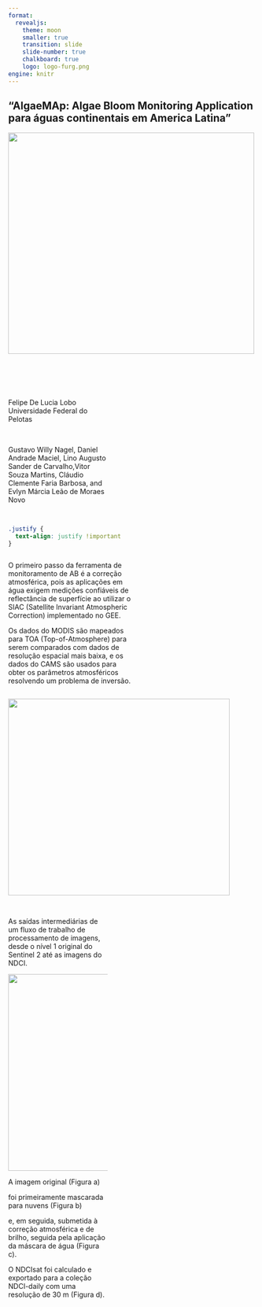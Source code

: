 ```yaml
---
format: 
  revealjs: 
    theme: moon
    smaller: true
    transition: slide
    slide-number: true
    chalkboard: true
    logo: logo-furg.png
engine: knitr
---
```


## "AlgaeMAp: Algae Bloom Monitoring Application para águas continentais em America Latina" 


![](spalgae.png){.absolute top=210 right=0 width="500" height="450"}

::: {.column width="40%"}

<br>  

<br>  

Felipe De Lucia Lobo
Universidade Federal do Pelotas

<br>

Gustavo Willy Nagel, Daniel Andrade Maciel, Lino Augusto Sander de Carvalho,Vitor Souza Martins, Cláudio Clemente Faria Barbosa, and Evlyn Márcia Leão de Moraes Novo


:::

## 

```css
.justify {
  text-align: justify !important
}
```

::: justify

::: {.column width="50%"}

O primeiro passo da ferramenta de monitoramento de AB é a correção atmosférica, pois as aplicações em água exigem medições confiáveis de reflectância de superfície ao utilizar o SIAC (Satellite Invariant Atmospheric Correction) implementado no GEE. 

Os dados do MODIS são mapeados para TOA (Top-of-Atmosphere) para serem comparados com dados de resolução espacial mais baixa, e os dados do CAMS são usados para obter os parâmetros atmosféricos resolvendo um problema de inversão.

:::
:::

::: {.fragment}
![](f2.png){.absolute top=50 right=50 width="450" height="400"}
:::

##

::: justify

::: {.column left=0  width="40%"}

As saídas intermediárias de um fluxo de trabalho de processamento de imagens, desde o nível 1 original do Sentinel 2 até as imagens do NDCI. 

::: {.fragment}
![](f3.png){.absolute top=50 right=50 width="550" height="400"}
:::

:::{.fragment .highlight-current-blue}
A imagem original (Figura a) 
:::

:::{.fragment .highlight-current-blue}
foi primeiramente mascarada para nuvens (Figura b) 
:::

:::{.fragment .highlight-current-blue}
e, em seguida, submetida à correção atmosférica e de brilho, seguida pela aplicação da máscara de água (Figura c).
:::

:::{.fragment .highlight-current-blue}
O NDCIsat foi calculado e exportado para a coleção NDCI-daily com uma resolução de 30 m (Figura d).
:::

:::
:::

